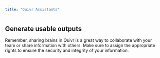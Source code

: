 ```yaml
---
title: "Quivr Assistants"
---
```


## Generate usable outputs

<Info>
  Remember, sharing brains in Quivr is a great way to collaborate with your team
  or share information with others. Make sure to assign the appropriate rights
  to ensure the security and integrity of your information.
</Info>
